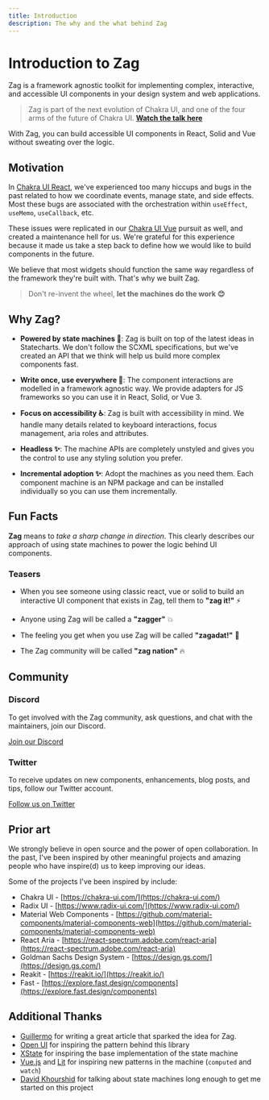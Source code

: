 ```yaml
---
title: Introduction
description: The why and the what behind Zag
---
```


# Introduction to Zag

Zag is a framework agnostic toolkit for implementing complex, interactive, and
accessible UI components in your design system and web applications.

> Zag is part of the next evolution of Chakra UI, and one of the four arms of
> the future of Chakra UI.
> [**Watch the talk here**](https://www.youtube.com/watch?v=I5xEc9t-HZg)

With Zag, you can build accessible UI components in React, Solid and Vue without
sweating over the logic.

## Motivation

In [Chakra UI React](https://chakra-ui.com/), we've experienced too many hiccups
and bugs in the past related to how we coordinate events, manage state, and side
effects. Most these bugs are associated with the orchestration within
`useEffect`, `useMemo`, `useCallback`, etc.

These issues were replicated in our [Chakra UI Vue](https://vue.chakra-ui.com/)
pursuit as well, and created a maintenance hell for us. We're grateful for this
experience because it made us take a step back to define how we would like to
build components in the future.

We believe that most widgets should function the same way regardless of the
framework they're built with. That's why we built Zag.

> Don't re-invent the wheel, **let the machines do the work 😊**

## Why Zag?

- **Powered by state machines 🌳**: Zag is built on top of the latest ideas in
  Statecharts. We don't follow the SCXML specifications, but we've created an
  API that we think will help us build more complex components fast.

- **Write once, use everywhere 🦄**: The component interactions are modelled in
  a framework agnostic way. We provide adapters for JS frameworks so you can use
  it in React, Solid, or Vue 3.

- **Focus on accessibility ♿️**: Zag is built with accessibility in mind. We
  handle many details related to keyboard interactions, focus management, aria
  roles and attributes.

- **Headless ✨**: The machine APIs are completely unstyled and gives you the
  control to use any styling solution you prefer.

- **Incremental adoption ✨**: Adopt the machines as you need them. Each
  component machine is an NPM package and can be installed individually so you
  can use them incrementally.

## Fun Facts

**Zag** means to _take a sharp change in direction_. This clearly describes our
approach of using state machines to power the logic behind UI components.

### Teasers

- When you see someone using classic react, vue or solid to build an interactive
  UI component that exists in Zag, tell them to **"zag it!"** ⚡️

- Anyone using Zag will be called a **"zagger"** 💥

- The feeling you get when you use Zag will be called **"zagadat!"** 🚀

- The Zag community will be called **"zag nation"** 🔥

## Community

### Discord

To get involved with the Zag community, ask questions, and chat with the
maintainers, join our Discord.

[Join our Discord](https://zagjs.com/discord)

### Twitter

To receive updates on new components, enhancements, blog posts, and tips, follow
our Twitter account.

[Follow us on Twitter](https://twitter.com/zag_js)

## Prior art

We strongly believe in open source and the power of open collaboration. In the
past, I've been inspired by other meaningful projects and amazing people who
have inspire(d) us to keep improving our ideas.

Some of the projects I've been inspired by include:

- Chakra UI - [https://chakra-ui.com/](https://chakra-ui.com/)
- Radix UI - [https://www.radix-ui.com/](https://www.radix-ui.com/)
- Material Web Components -
  [https://github.com/material-components/material-components-web](https://github.com/material-components/material-components-web)
- React Aria -
  [https://react-spectrum.adobe.com/react-aria](https://react-spectrum.adobe.com/react-aria)
- Goldman Sachs Design System - [https://design.gs.com/](https://design.gs.com/)
- Reakit - [https://reakit.io/](https://reakit.io/)
- Fast -
  [https://explore.fast.design/components](https://explore.fast.design/components)

## Additional Thanks

- [Guillermo](https://rauchg.com/2015/pure-ui) for writing a great article that
  sparked the idea for Zag.
- [Open UI](https://open-ui.org/) for inspiring the pattern behind this library
- [XState](https://xstate.js.org/) for inspiring the base implementation of the
  state machine
- [Vue.js](https://vuejs.org/) and
  [Lit](https://lit-element.polymer-project.org/) for inspiring new patterns in
  the machine (`computed` and `watch`)
- [David Khourshid](https://twitter.com/DavidKPiano) for talking about state
  machines long enough to get me started on this project
